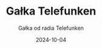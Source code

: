 ---
slug: "telefunken"
date: "2024-10-04"
title: "Gałka Telefunken"
subtitle: "Gałka od radia Telefunken"
category: "galki"
tags: ["Telefunken"]
hero_image: "./image1.jpg"
hero_image_alt: "Gałka Telefunken"
---